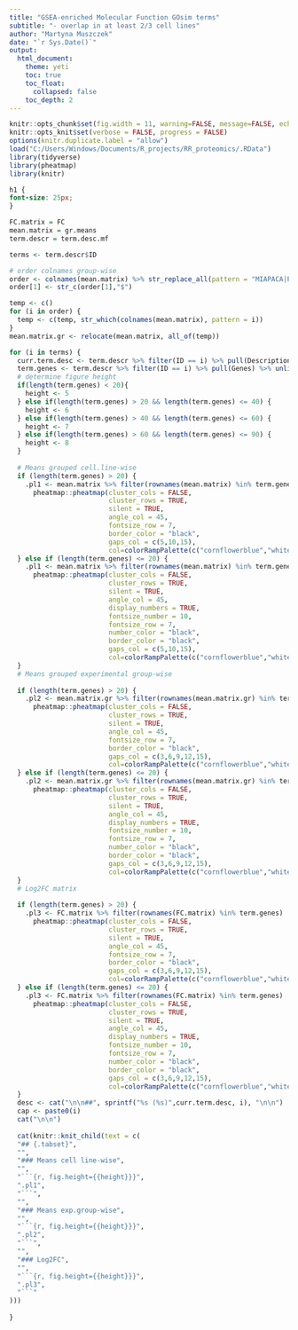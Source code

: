 ---
title: "GSEA-enriched Molecular Function GOsim terms"
subtitle: "- overlap in at least 2/3 cell lines"
author: "Martyna Muszczek"
date: "`r Sys.Date()`"
output: 
  html_document:
    theme: yeti
    toc: true
    toc_float: 
      collapsed: false
    toc_depth: 2
---

```{r setup, include=FALSE}
knitr::opts_chunk$set(fig.width = 11, warning=FALSE, message=FALSE, echo=FALSE)
knitr::opts_knit$set(verbose = FALSE, progress = FALSE)
options(knitr.duplicate.label = "allow")
load("C:/Users/Windows/Documents/R_projects/RR_proteomics/.RData")
library(tidyverse)
library(pheatmap)
library(knitr)
```

```{css, echo=FALSE}
h1 {
font-size: 25px;
}
```

```{r plots, results="asis"}

FC.matrix = FC
mean.matrix = gr.means
term.descr = term.desc.mf

terms <- term.descr$ID

# order colnames group-wise
order <- colnames(mean.matrix) %>% str_replace_all(pattern = "MIAPACA|PANC|CFPAC", replacement = "") %>% unique()
order[1] <- str_c(order[1],"$")

temp <- c()
for (i in order) {
  temp <- c(temp, str_which(colnames(mean.matrix), pattern = i))
}
mean.matrix.gr <- relocate(mean.matrix, all_of(temp))

for (i in terms) {
  curr.term.desc <- term.descr %>% filter(ID == i) %>% pull(Description)
  term.genes <- term.descr %>% filter(ID == i) %>% pull(Genes) %>% unlist()
  # determine figure height
  if(length(term.genes) < 20){
    height <- 5
  } else if(length(term.genes) > 20 && length(term.genes) <= 40) {
    height <- 6
  } else if(length(term.genes) > 40 && length(term.genes) <= 60) {
    height <- 7
  } else if(length(term.genes) > 60 && length(term.genes) <= 90) {
    height <- 8
  }
  
  # Means grouped cell.line-wise
  if (length(term.genes) > 20) {
    .pl1 <- mean.matrix %>% filter(rownames(mean.matrix) %in% term.genes) |>
      pheatmap::pheatmap(cluster_cols = FALSE,
                         cluster_rows = TRUE,
                         silent = TRUE,
                         angle_col = 45,
                         fontsize_row = 7,
                         border_color = "black",
                         gaps_col = c(5,10,15),
                         col=colorRampPalette(c("cornflowerblue","white","red"))(100))
  } else if (length(term.genes) <= 20) {
    .pl1 <- mean.matrix %>% filter(rownames(mean.matrix) %in% term.genes) |>
      pheatmap::pheatmap(cluster_cols = FALSE,
                         cluster_rows = TRUE,
                         silent = TRUE,
                         angle_col = 45,
                         display_numbers = TRUE,
                         fontsize_number = 10,
                         fontsize_row = 7,
                         number_color = "black",
                         border_color = "black",
                         gaps_col = c(5,10,15),
                         col=colorRampPalette(c("cornflowerblue","white","red"))(100))
  }
  # Means grouped experimental group-wise
  
  if (length(term.genes) > 20) {
    .pl2 <- mean.matrix.gr %>% filter(rownames(mean.matrix.gr) %in% term.genes) |>
      pheatmap::pheatmap(cluster_cols = FALSE,
                         cluster_rows = TRUE,
                         silent = TRUE,
                         angle_col = 45,
                         fontsize_row = 7,
                         border_color = "black",
                         gaps_col = c(3,6,9,12,15),
                         col=colorRampPalette(c("cornflowerblue","white","red"))(100))
  } else if (length(term.genes) <= 20) {
    .pl2 <- mean.matrix.gr %>% filter(rownames(mean.matrix.gr) %in% term.genes) |>
      pheatmap::pheatmap(cluster_cols = FALSE,
                         cluster_rows = TRUE,
                         silent = TRUE,
                         angle_col = 45,
                         display_numbers = TRUE,
                         fontsize_number = 10,
                         fontsize_row = 7,
                         number_color = "black",
                         border_color = "black",
                         gaps_col = c(3,6,9,12,15),
                         col=colorRampPalette(c("cornflowerblue","white","red"))(100))
  }
  # Log2FC matrix
  
  if (length(term.genes) > 20) {
    .pl3 <- FC.matrix %>% filter(rownames(FC.matrix) %in% term.genes) |>
      pheatmap::pheatmap(cluster_cols = FALSE,
                         cluster_rows = TRUE,
                         silent = TRUE,
                         angle_col = 45,
                         fontsize_row = 7,
                         border_color = "black",
                         gaps_col = c(3,6,9,12,15),
                         col=colorRampPalette(c("cornflowerblue","white","red"))(100))
  } else if (length(term.genes) <= 20) {
    .pl3 <- FC.matrix %>% filter(rownames(FC.matrix) %in% term.genes) |>
      pheatmap::pheatmap(cluster_cols = FALSE,
                         cluster_rows = TRUE,
                         silent = TRUE,
                         angle_col = 45,
                         display_numbers = TRUE,
                         fontsize_number = 10,
                         fontsize_row = 7,
                         number_color = "black",
                         border_color = "black",
                         gaps_col = c(3,6,9,12,15),
                         col=colorRampPalette(c("cornflowerblue","white","red"))(100))
  }
  desc <- cat("\n\n##", sprintf("%s (%s)",curr.term.desc, i), "\n\n")
  cap <- paste0(i)
  cat("\n\n")
  
  cat(knitr::knit_child(text = c(
  "## {.tabset}",
  "",
  "### Means cell line-wise",
  "",
  "```{r, fig.height={{height}}}",
  ".pl1",
  "```",
  "",
  "### Means exp.group-wise",
  "",
  "```{r, fig.height={{height}}}",
  ".pl2",
  "```",
  "",
  "### Log2FC",
  "",
  "```{r, fig.height={{height}}}",
  ".pl3",
  "```"
)))
  
}  

 
```


